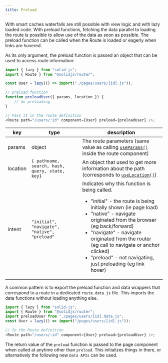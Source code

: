 ```yaml
---
title: Preload
---
```


With smart caches waterfalls are still possible with view logic and with lazy loaded code. With preload functions, fetching the data parallel to loading the route is possible to allow use of the data as soon as possible. The preload function can be called when the Route is loaded or eagerly when links are hovered.

As its only argument, the preload function is passed an object that can be used to access route information:

```js
import { lazy } from "solid-js";
import { Route } from "@solidjs/router";

const User = lazy(() => import("./pages/users/[id].js"));

// preload function
function preloadUser({ params, location }) {
	// do preloading
}

// Pass it in the route definition
<Route path="/users/:id" component={User} preload={preloadUser} />;
```

| key | type | description |
| --- | --- | --- |
| params | object | The route parameters (same value as calling [`useParams()`](/solid-router/reference/primitives/use-params) inside the route component) |
| location | `{ pathname, search, hash, query, state, key}` | An object that used to get more information about the path (corresponds to [`useLocation()`](/solid-router/reference/primitives/use-location)) |
| intent | `"initial", "navigate", "native", "preload"` | Indicates why this function is being called. <ul><li>"initial" - the route is being initially shown (ie page load)</li><li>"native" - navigate originated from the browser (eg back/forward)</li><li>"navigate" - navigate originated from the router (eg call to navigate or anchor clicked)</li><li>"preload" - not navigating, just preloading (eg link hover)</li></ul> |

A common pattern is to export the preload function and data wrappers that correspond to a route in a dedicated `route.data.js` file. This imports the data functions without loading anything else.

```js
import { lazy } from "solid-js";
import { Route } from "@solidjs/router";
import preloadUser from "./pages/users/[id].data.js";
const User = lazy(() => import("/pages/users/[id].js"));

// In the Route definition
<Route path="/users/:id" component={User} preload={preloadUser} />;
```

The return value of the `preload` function is passed to the page component when called at anytime other than `preload`. This initializes things in there, or alternatively the following new `Data APIs` can be used.
